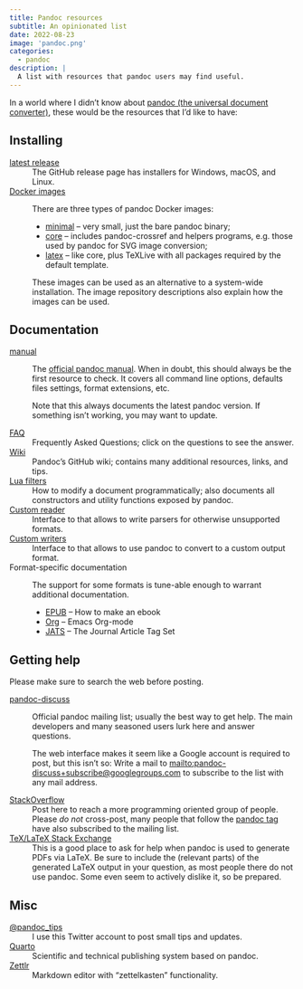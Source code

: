 ```yaml
---
title: Pandoc resources
subtitle: An opinionated list
date: 2022-08-23
image: 'pandoc.png'
categories:
  - pandoc
description: |
  A list with resources that pandoc users may find useful.
---
```


In a world where I didn't know about [pandoc (the universal
document converter)](https://pandoc.org/), these would be the
resources that I'd like to have:

## Installing

[latest release]
:   The GitHub release page has installers for Windows, macOS, and
    Linux.

[Docker images]
:   There are three types of pandoc Docker images:

    - [minimal] – very small, just the bare pandoc binary;
    - [core] – includes pandoc-crossref and helpers programs, e.g.
      those used by pandoc for SVG image conversion;
    - [latex][latex image] – like core, plus TeXLive with all
      packages required by the default template.

    These images can be used as an alternative to a system-wide
    installation. The image repository descriptions also explain
    how the images can be used.

[latest release]: https://github.com/jgm/pandoc/release/latest
[Docker images]: https://hub.docker.com/u/pandoc
[minimal]: https://hub.docker.com/r/pandoc/minimal
[core]: https://hub.docker.com/r/pandoc/core
[latex image]: https://hub.docker.com/r/pandoc/latex

## Documentation

[manual][]
:   The [official pandoc manual][manual]. When in doubt, this
    should always be the first resource to check. It covers all
    command line options, defaults files settings, format
    extensions, etc.

    Note that this always documents the latest pandoc version. If
    something isn't working, you may want to update.

[FAQ](https://pandoc.org/faq.html)
:   Frequently Asked Questions; click on the questions to see the
    answer.

[Wiki](https://github.com/jgm/pandoc/wiki)
:   Pandoc's GitHub wiki; contains many additional resources,
    links, and tips.

[Lua filters][filters]
:   How to modify a document programmatically; also documents all
    constructors and utility functions exposed by pandoc.

[Custom reader][readers]
:   Interface to that allows to write parsers for otherwise
    unsupported formats.

[Custom writers][writers]
:   Interface to that allows to use pandoc to convert to a custom
    output format.

Format-specific documentation
:   The support for some formats is tune-able enough to warrant
    additional documentation.

    - [EPUB](https://pandoc.org/epub.html) – How to make an ebook
    - [Org](https://pandoc.org/org.html) – Emacs Org-mode
    - [JATS](https://pandoc.org/jats.html) – The Journal Article
      Tag Set

[manual]: https://pandoc.org/MANUAL.html
[Lua]: https://lua.org
[filters]: https://pandoc.org/lua-filters
[readers]: https://pandoc.org/custom-readers
[writers]: https://pandoc.org/custom-writers

## Getting help

Please make sure to search the web before posting.

[pandoc-discuss][]
:   Official pandoc mailing list; usually the best way to get
    help. The main developers and many seasoned users lurk here
    and answer questions.

    The web interface makes it seem like a Google account is
    required to post, but this isn't so: Write a mail to
    <mailto:pandoc-discuss+subscribe@googlegroups.com> to
    subscribe to the list with any mail address.

[StackOverflow][pandoc tag]
:   Post here to reach a more programming oriented group of
    people. Please *do not* cross-post, many people that follow
    the [pandoc tag] have also subscribed to the mailing list.

[TeX/LaTeX Stack Exchange](https://tex.stackexchange.com/)
:   This is a good place to ask for help when pandoc is used to
    generate PDFs via LaTeX. Be sure to include the (relevant
    parts) of the generated LaTeX output in your question, as most
    people there do not use pandoc. Some even seem to actively
    dislike it, so be prepared.

[pandoc-discuss]: https://groups.google.com/g/pandoc-discuss
[pandoc tag]: https://stackoverflow.com/tags/pandoc/

## Misc

[@pandoc_tips](https://twitter.com/pandoc_tips)
:   I use this Twitter account to post small tips and updates.

[Quarto](https://quarto.org)
:   Scientific and technical publishing system based on pandoc.

[Zettlr](https://zettlr.com)
:   Markdown editor with "zettelkasten" functionality.
